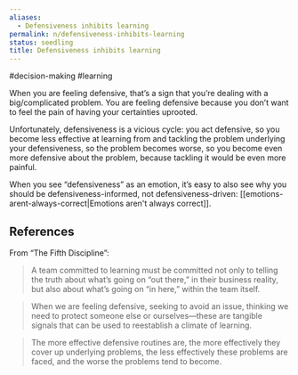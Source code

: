 ```yaml
---
aliases:
  - Defensiveness inhibits learning
permalink: n/defensiveness-inhibits-learning
status: seedling
title: Defensiveness inhibits learning
---
```

#decision-making #learning

When you are feeling defensive, that’s a sign that you’re dealing with a big/complicated problem. You are feeling defensive because you don’t want to feel the pain of having your certainties uprooted.

Unfortunately, defensiveness is a vicious cycle: you act defensive, so you become less effective at learning from and tackling the problem underlying your defensiveness, so the problem becomes worse, so you become even more defensive about the problem, because tackling it would be even more painful.

When you see “defensiveness” as an emotion, it’s easy to also see why you should be defensiveness-informed, not defensiveness-driven: [[emotions-arent-always-correct|Emotions aren't always correct]].

## References

From “The Fifth Discipline”:

> A team committed to learning must be committed not only to telling the truth about what’s going on “out there,” in their business reality, but also about what’s going on “in here,” within the team itself.

> When we are feeling defensive, seeking to avoid an issue, thinking we need to protect someone else or ourselves—these are tangible signals that can be used to reestablish a climate of learning.

> The more effective defensive routines are, the more effectively they cover up underlying problems, the less effectively these problems are faced, and the worse the problems tend to become.
